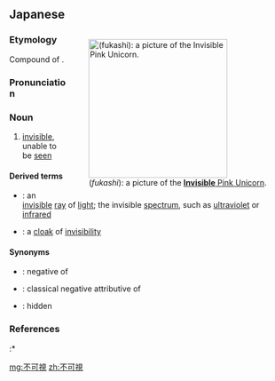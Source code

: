 ==Japanese==
<div style="float:right;">
{{wikipedia|Invisibility}}
[[File:Invisible_Pink_Unicorn.png|thumb|250px|{{lang|ja|不可視}} (''fukashi''): a picture of the [[w:Invisible Pink Unicorn|'''Invisible''' Pink Unicorn]].]]
</div>
{{ja-kanjitab|ふ|か|し|yomi=on}}

===Etymology===
Compound of {{compound|lang=ja|sort=ふかし|不|tr1=fu|t1=non-, in-|可視|tr2=kashi|t2=visibility}}.

===Pronunciation===
{{ja-pron|yomi=o|ふかし|acc=2|acc_ref=DJR}}

===Noun===
{{ja-noun|ふかし}}

# {{lb|ja|sort=ふかし|physics|optics}} [[invisible]], unable to be [[see]]n

====Derived terms====
{{der-top}}
* {{ja-r|不可視光線|ふかし こうせん}}: an [[invisible]] [[ray]] of [[light]]; the invisible [[spectrum]], such as [[ultraviolet]] or [[infrared]]
* {{ja-r|不可視のマント|ふかし の マント}}: a [[cloak]] of [[invisibility]]
{{der-bottom}}

====Synonyms====
* {{ja-r|見えない|みえない}}: negative of {{m|ja|見える|tr=mieru||to be visible; to seem, to appear}}
* {{ja-r|見えざる|みえざる}}: classical negative attributive of {{m|ja|見える|tr=mieru||to be visible; to seem, to appear}}
* {{ja-r|隠し|かくし}}: hidden

===References===
<references/>
:* {{R:Kokugo Dai Jiten}}

[[mg:不可視]]
[[zh:不可視]]